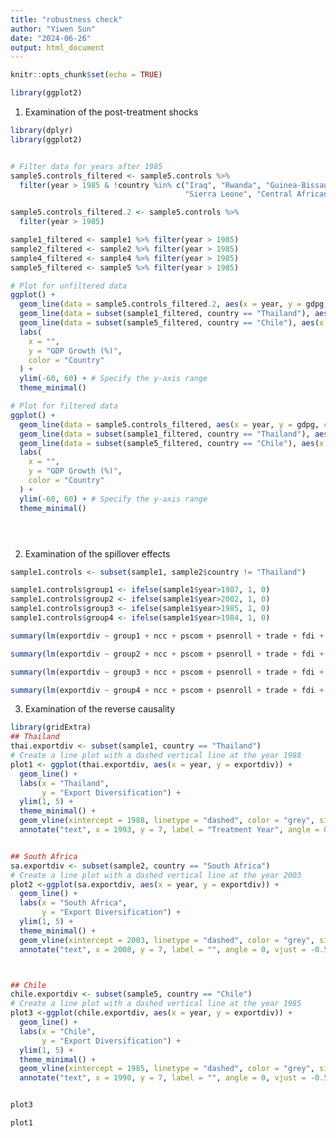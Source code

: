 ```yaml
---
title: "robustness check"
author: "Yiwen Sun"
date: "2024-06-26"
output: html_document
---
```


```r
knitr::opts_chunk$set(echo = TRUE)
```

```r
library(ggplot2)
```

1. Examination of the post-treatment shocks
```r
library(dplyr)
library(ggplot2)


# Filter data for years after 1985
sample5.controls_filtered <- sample5.controls %>%
  filter(year > 1985 & !country %in% c("Iraq", "Rwanda", "Guinea-Bissau", 
                                       "Sierra Leone", "Central African Republic", "Chad"))

sample5.controls_filtered.2 <- sample5.controls %>%
  filter(year > 1985)

sample1_filtered <- sample1 %>% filter(year > 1985)
sample2_filtered <- sample2 %>% filter(year > 1985)
sample4_filtered <- sample4 %>% filter(year > 1985)
sample5_filtered <- sample5 %>% filter(year > 1985)

# Plot for unfiltered data
ggplot() +
  geom_line(data = sample5.controls_filtered.2, aes(x = year, y = gdpg, color = country), linetype = "dashed") +
  geom_line(data = subset(sample1_filtered, country == "Thailand"), aes(x = year, y = gdpg), color = "black", size = 0.8) +
  geom_line(data = subset(sample5_filtered, country == "Chile"), aes(x = year, y = gdpg), color = "black", size = 0.8) +
  labs(
    x = "",
    y = "GDP Growth (%)",
    color = "Country"
  ) +
  ylim(-60, 60) + # Specify the y-axis range
  theme_minimal()

# Plot for filtered data
ggplot() +
  geom_line(data = sample5.controls_filtered, aes(x = year, y = gdpg, color = country), linetype = "dashed") +
  geom_line(data = subset(sample1_filtered, country == "Thailand"), aes(x = year, y = gdpg), color = "black", size = 0.8) +
  geom_line(data = subset(sample5_filtered, country == "Chile"), aes(x = year, y = gdpg), color = "black", size = 0.8) +
  labs(
    x = "",
    y = "GDP Growth (%)",
    color = "Country"
  ) +
  ylim(-60, 60) + # Specify the y-axis range
  theme_minimal()





```

2. Examination of the spillover effects
```r
sample1.controls <- subset(sample1, sample2$country != "Thailand")

sample1.controls$group1 <- ifelse(sample1$year>1987, 1, 0)
sample1.controls$group2 <- ifelse(sample1$year>2002, 1, 0)
sample1.controls$group3 <- ifelse(sample1$year>1985, 1, 0)
sample1.controls$group4 <- ifelse(sample1$year>1984, 1, 0)

summary(lm(exportdiv ~ group1 + ncc + pscom + psenroll + trade + fdi + gdpg + log(popn) + govscore + latitude, data = sample1.controls))

summary(lm(exportdiv ~ group2 + ncc + pscom + psenroll + trade + fdi + gdpg + log(popn) + govscore + latitude, data = sample1.controls))

summary(lm(exportdiv ~ group3 + ncc + pscom + psenroll + trade + fdi + gdpg + log(popn) + govscore + latitude, data = sample1.controls))

summary(lm(exportdiv ~ group4 + ncc + pscom + psenroll + trade + fdi + gdpg + log(popn) + govscore + latitude, data = sample1.controls))
```

3. Examination of the reverse causality
```r
library(gridExtra) 
## Thailand
thai.exportdiv <- subset(sample1, country == "Thailand")
# Create a line plot with a dashed vertical line at the year 1988
plot1 <- ggplot(thai.exportdiv, aes(x = year, y = exportdiv)) +
  geom_line() +
  labs(x = "Thailand", 
       y = "Export Diversification") +
  ylim(1, 5) +
  theme_minimal() +
  geom_vline(xintercept = 1988, linetype = "dashed", color = "grey", size = 1) +
  annotate("text", x = 1993, y = 7, label = "Treatment Year", angle = 0, vjust = -0.5)


## South Africa
sa.exportdiv <- subset(sample2, country == "South Africa")
# Create a line plot with a dashed vertical line at the year 2003
plot2 <-ggplot(sa.exportdiv, aes(x = year, y = exportdiv)) +
  geom_line() +
  labs(x = "South Africa", 
       y = "Export Diversification") +
  ylim(1, 5) +
  theme_minimal() +
  geom_vline(xintercept = 2003, linetype = "dashed", color = "grey", size = 1) +
  annotate("text", x = 2008, y = 7, label = "", angle = 0, vjust = -0.5)



## Chile
chile.exportdiv <- subset(sample5, country == "Chile")
# Create a line plot with a dashed vertical line at the year 1985
plot3 <-ggplot(chile.exportdiv, aes(x = year, y = exportdiv)) +
  geom_line() +
  labs(x = "Chile", 
       y = "Export Diversification") +
  ylim(1, 5) +
  theme_minimal() +
  geom_vline(xintercept = 1985, linetype = "dashed", color = "grey", size = 1) +
  annotate("text", x = 1990, y = 7, label = "", angle = 0, vjust = -0.5)


plot3

plot1
```












